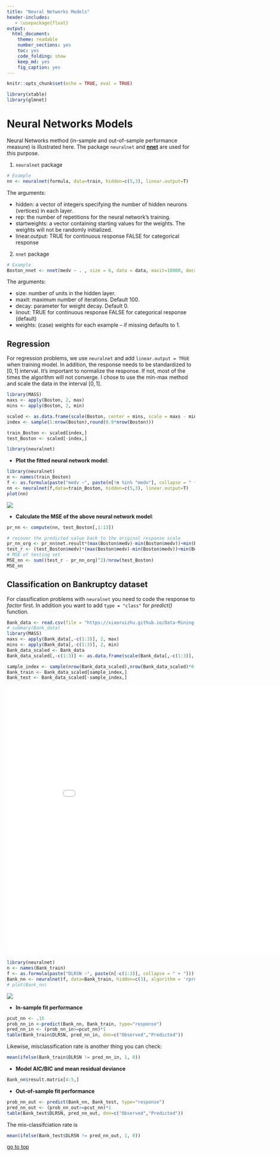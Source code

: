 ```yaml
---
title: "Neural Networks Models"
header-includes:
   - \usepackage{float}
output: 
  html_document: 
    theme: readable
    number_sections: yes
    toc: yes
    code_folding: show
    keep_md: yes
    fig_caption: yes
---
```


```r
knitr::opts_chunk$set(echo = TRUE, eval = TRUE)
```

```r
library(xtable)
library(glmnet)
```

# Neural Networks Models

Neural Networks method (in-sample and out-of-sample performance measure) is illustrated here. The package `neuralnet` and [**nnet**](http://cran.r-project.org/web/packages/nnet/nnet.pdf) are used for this purpose.

1.  `neuralnet` package

```r
# Example
nn <- neuralnet(formula, data=train, hidden=c(5,3), linear.output=T)
```

The arguments:

-   hidden: a vector of integers specifying the number of hidden neurons (vertices) in each layer.
-   rep: the number of repetitions for the neural network's training.
-   startweights: a vector containing starting values for the weights. The weights will not be randomly initialized.
-   linear.output: TRUE for continuous response FALSE for categorical response

2.  `nnet` package

```r
# Example
Boston_nnet <- nnet(medv ~ . , size = 6, data = data, maxit=10000, decay=0.006, linout = TRUE)
```

The arguments:

-   size: number of units in the hidden layer.
-   maxit: maximum number of iterations. Default 100.
-   decay: parameter for weight decay. Default 0.
-   linout: TRUE for continuous response FALSE for categorical response (default)
-   weights: (case) weights for each example -- if missing defaults to 1.

## Regression

For regression problems, we use `neuralnet` and add `linear.output = TRUE` when training model. In addition, the response needs to be standardized to $[0, 1]$ interval. It's important to normalize the response. If not, most of the times the algorithm will not converge. I chose to use the min-max method and scale the data in the interval $[0,1]$.

```r
library(MASS)
maxs <- apply(Boston, 2, max) 
mins <- apply(Boston, 2, min)

scaled <- as.data.frame(scale(Boston, center = mins, scale = maxs - mins))
index <- sample(1:nrow(Boston),round(0.9*nrow(Boston)))

train_Boston <- scaled[index,]
test_Boston <- scaled[-index,]

library(neuralnet)
```

-   **Plot the fitted neural network model**:

```r
library(neuralnet)
n <- names(train_Boston)
f <- as.formula(paste("medv ~", paste(n[!n %in% "medv"], collapse = " + ")))
nn <- neuralnet(f,data=train_Boston, hidden=c(5,3), linear.output=T)
plot(nn)
```

![](pic/plot_nn.png)

-   **Calculate the MSE of the above neural network model**:

```r
pr_nn <- compute(nn, test_Boston[,1:13])

# recover the predicted value back to the original response scale 
pr_nn_org <- pr_nn$net.result*(max(Boston$medv)-min(Boston$medv))+min(Boston$medv)
test_r <- (test_Boston$medv)*(max(Boston$medv)-min(Boston$medv))+min(Boston$medv)
# MSE of testing set
MSE_nn <- sum((test_r - pr_nn_org)^2)/nrow(test_Boston)
MSE_nn
```

## Classification on Bankruptcy dataset

For classification problems with `neuralnet` you need to code the response to *factor* first. In addition you want to add `type = "class"` for *predict()* function.

```r
Bank_data <- read.csv(file = "https://xiaoruizhu.github.io/Data-Mining-R/lecture/data/bankruptcy.csv", header=T)
# summary(Bank_data)
library(MASS)
maxs <- apply(Bank_data[,-c(1:3)], 2, max) 
mins <- apply(Bank_data[,-c(1:3)], 2, min)
Bank_data_scaled <- Bank_data
Bank_data_scaled[,-c(1:3)] <- as.data.frame(scale(Bank_data[,-c(1:3)], center = mins, scale = maxs - mins))

sample_index <- sample(nrow(Bank_data_scaled),nrow(Bank_data_scaled)*0.70)
Bank_train <- Bank_data_scaled[sample_index,]
Bank_test <- Bank_data_scaled[-sample_index,]
```

<kbd>![Bankruptcy Variable Description](pic/BankruptcyVarDesp.pdf){width="900px" height="720px"} </kbd>

```r
library(neuralnet)
n <- names(Bank_train)
f <- as.formula(paste("DLRSN ~", paste(n[-c(1:3)], collapse = " + ")))
Bank_nn <- neuralnet(f, data=Bank_train, hidden=c(3), algorithm = 'rprop+', linear.output=T, likelihood = T)
# plot(Bank_nn)
```

![](pic/plot_Bank_nn.png)

-   **In-sample fit performance**

```r
pcut_nn <- .15
prob_nn_in <-predict(Bank_nn, Bank_train, type="response")
pred_nn_in <- (prob_nn_in>=pcut_nn)*1
table(Bank_train$DLRSN, pred_nn_in, dnn=c("Observed","Predicted"))
```

Likewise, misclassification rate is another thing you can check:

```r
mean(ifelse(Bank_train$DLRSN != pred_nn_in, 1, 0))
```

-   **Model AIC/BIC and mean residual deviance**

```r
Bank_nn$result.matrix[4:5,]
```

-   **Out-of-sample fit performance**

```r
prob_nn_out <- predict(Bank_nn, Bank_test, type="response")
pred_nn_out <- (prob_nn_out>=pcut_nn)*1
table(Bank_test$DLRSN, pred_nn_out, dnn=c("Observed","Predicted"))
```

The mis-classifciation rate is

```r
mean(ifelse(Bank_test$DLRSN != pred_nn_out, 1, 0))
```

[go to top](#header)

<!-- ## Classification -->

<!-- __Note__: -->

<!-- - For classification problems with nnet you need to code the response to _factor_ first. In addition you want to add type = "class" for _predict()_  function. -->

<!-- ### Credit Scoring Data -->

<!-- ```{r} -->

<!-- credit_data <- read.csv(file = "https://xiaoruizhu.github.io/Data-Mining-R/lecture/data/credit_default.csv", header=T) -->

<!-- # rename -->

<!-- library(dplyr) -->

<!-- credit_data<- rename(credit_data, default=default.payment.next.month) -->

<!-- # convert categorical data to factor -->

<!-- credit_data$SEX<- as.factor(credit_data$SEX) -->

<!-- credit_data$EDUCATION<- as.factor(credit_data$EDUCATION) -->

<!-- credit_data$MARRIAGE<- as.factor(credit_data$MARRIAGE) -->

<!-- ``` -->

<!-- ```{r} -->

<!-- index <- sample(nrow(credit_data),nrow(credit_data)*0.90) -->

<!-- credit_train = credit_data[index,] -->

<!-- credit_test = credit_data[-index,] -->

<!-- ``` -->

<!-- You are already familiar with the credit scoring set. Let's define a cost function for benchmarking testing set performance. Note this is slightly different from the one we used for searching for optimal cut-off probability in logistic regression. Here the 2nd argument is the predict class instead of the predict probability (since many methods are not based on predict probability). -->

<!-- ```{r} -->

<!-- creditcost <- function(observed, predicted){ -->

<!--   weight1 <- 5 -->

<!--   weight0 <- 1 -->

<!--   c1 <- (observed==1)&(predicted == 0) #logical vector - true if actual 1 but predict 0 -->

<!--   c0 <- (observed==0)&(predicted == 1) #logical vector - true if actual 0 but predict 1 -->

<!--   return(mean(weight1*c1+weight0*c0)) -->

<!-- } -->

<!-- ``` -->

<!-- ```{r, message=FALSE} -->

<!-- library(nnet) -->

<!-- credit_nnet <- nnet(default~., data=credit_train, size=20, maxit=5000) -->

<!-- ``` -->

<!-- ```{r} -->

<!-- prob_nnet <- predict(credit_nnet, credit_test) -->

<!-- pred_nnet <- as.numeric(prob_nnet > 0.05) -->

<!-- table(credit_test$default,pred_nnet, dnn=c("Observed","Predicted")) -->

<!-- cat("Misclassification rate =", mean(ifelse(credit_test$default != pred_nnet, 1, 0))) -->

<!-- cat("Asymmetric cost (with ratio 10:1) =", creditcost(credit_test$default, pred_nnet)) -->

<!-- ``` -->

<!-- [go to top](#header) -->
